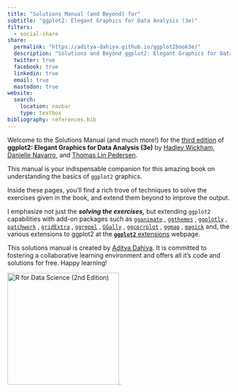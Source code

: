 ```yaml
---
title: "Solutions Manual (and Beyond) for"
subtitle: "ggplot2: Elegant Graphics for Data Analysis (3e)"
filters:
  - social-share
share:
  permalink: "https://aditya-dahiya.github.io/ggplot2book3e/"
  description: "Solutions and Beyond ggplot2: Elegant Graphics for Data Analysis (3e)"
  twitter: true
  facebook: true
  linkedin: true
  email: true
  mastodon: true
website:
  search: 
    location: navbar
    type: textbox
bibliography: references.bib
---
```


::: grid
::: g-col-8
Welcome to the Solutions Manual (and much more!) for the [third edition](https://ggplot2-book.org/ "ggplot2 Book (3rd Edition)") of **ggplot2: Elegant Graphics for Data Analysis (3e)** by [Hadley Wickham](https://hadley.nz/), [Danielle Navarro](https://djnavarro.net/), and [Thomas Lin Pedersen](https://www.data-imaginist.com/).

This manual is your indispensable companion for this amazing book on understanding the basics of `ggplot2` graphics.

Inside these pages, you'll find a rich trove of techniques to solve the exercises given in the book, and extend them beyond to improve the output.

I emphasize not just the ***solving the exercises,*** but extending `ggplot2` capabilities with add-on packages such as [`gganimate`](https://gganimate.com/) , [`ggthemes`](https://yutannihilation.github.io/allYourFigureAreBelongToUs/ggthemes/) , [`ggplotly`](https://plotly.com/ggplot2/) , [`patchwork`](https://patchwork.data-imaginist.com/) , [`gridExtra`](https://cran.r-project.org/web/packages/gridExtra/index.html) , [`ggrepel`](https://cran.r-project.org/web/packages/ggrepel/vignettes/ggrepel.html) , [`GGally`](https://cran.r-project.org/web/packages/GGally/index.html#:~:text='GGally'%20extends%20'ggplot2',several%20functions%20to%20plot%20networks.) , [`ggcorrplot`](https://cran.r-project.org/web/packages/ggcorrplot/readme/README.html) , [`ggmap`](https://cran.r-project.org/web/packages/ggmap/readme/README.html) , [`magick`](https://cran.r-project.org/web/packages/magick/vignettes/intro.html) and, the various extensions to ggplot2 at the [**`ggplot2`** extensions](https://exts.ggplot2.tidyverse.org/) webpage.

This solutions manual is created by [Aditya Dahiya](https://aditya-dahiya.github.io/). It is committed to fostering a collaborative learning environment and offers all it's code and solutions for free. Happy learning!
:::

::: g-col-4
![R for Data Science (2nd Edition)](book_cover.jpg){fig-alt="R for Data Science (2nd Edition)" fig-align="left" width="252"}.
:::
:::
